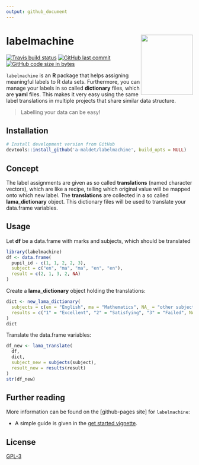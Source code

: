 ```yaml
---
output: github_document
---
```


# labelmachine <img src="man/figures/logo.png" align="right" alt="" width=140 height=162 />

<!-- badges: start -->
[![Travis build status](https://travis-ci.org/a-maldet/labelmachine.svg?branch=master)](https://travis-ci.org/a-maldet/labelmachine)
[![GitHub last commit](https://img.shields.io/github/last-commit/a-maldet/labelmachine.svg?logo=github)](https://github.com/a-maldet/labelmachine/commits/master)
[![GitHub code size in bytes](https://img.shields.io/github/languages/code-size/a-maldet/labelmachine.svg?logo=github)](https://github.com/a-maldet/labelmachine)


`labelmachine` is an **R** package that helps assigning meaningful
labels to R data sets.
Furthermore, you can manage your labels
in so called **dictionary** files, which are **yaml** files.
This makes it very easy using the same label translations in multiple
projects that share similar data structure.

> Labelling your data can be easy!

## Installation

```r
# Install development version from GitHub
devtools::install_github('a-maldet/labelmachine', build_opts = NULL)
```

## Concept

The label assignments are given as so called **translations** (named character vectors),
which are like a recipe, telling which original value will be mapped onto which new label.
The **translations** are collected in a so called **lama_dictionary** object.
This dictionary files will be used to translate your data.frame variables.

## Usage

Let **df** be a data.frame with marks and subjects, which should be translated
```r
library(labelmachine)
df <- data.frame(
  pupil_id - c(1, 1, 2, 2, 3),
  subject = c("en", "ma", "ma", "en", "en"),
  result = c(2, 1, 3, 2, NA)
)
```

Create a **lama_dictionary** object holding the translations:
```r
dict <- new_lama_dictionary(
  subjects = c(en = "English", ma = "Mathematics", NA_ = "other subjects"),
  results = c("1" = "Excellent", "2" = "Satisfying", "3" = "Failed", NA_ = "Missed")
)
dict
```

Translate the data.frame variables:
```r
df_new <- lama_translate(
  df,
  dict,
  subject_new = subjects(subject),
  result_new = results(result)
)
str(df_new)
```

## Further reading

More information can be found on the [github-pages site] for `labelmachine`:

* A simple guide is given in the [get started vignette].

## License

[GPL-3]
  
[get started vignette]:  https://R-package.github.io/labelmachine/index.html
[GPL-3]: https://a-maldet.github.io/labelmachine/LICENSE

